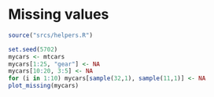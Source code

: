 # Missing values

```r
source("srcs/helpers.R")
```


```r
set.seed(5702)
mycars <- mtcars
mycars[1:25, "gear"] <- NA
mycars[10:20, 3:5] <- NA
for (i in 1:10) mycars[sample(32,1), sample(11,1)] <- NA
plot_missing(mycars)
```

